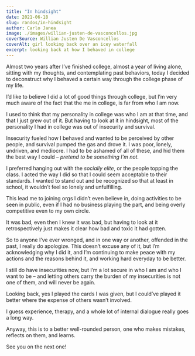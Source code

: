 ```yaml
---
title: "In hindsight"
date: 2021-06-18
slug: randos/in-hindsight
author: Carlo Janea
image: ./images/willian-justen-de-vasconcellos.jpg
coverSource: Willian Justen De Vasconcellos
coverAlt: girl looking back over an icey waterfall
excerpt: looking back at how I behaved in college
---
```


Almost two years after I’ve finished college, almost a year of living alone, sitting with my thoughts, and contemplating past behaviors, today I decided to deconstruct why I behaved a certain way through the college phase of my life.

I’d like to believe I did a lot of good things through college, but I’m very much aware of the fact that the me in college, is far from who I am now.

I used to think that my personality in college was who I am at that time, and that I just grew out of it. But having to look at it in hindsight, most of the personality I had in college was out of insecurity and survival.

Insecurity fueled how I behaved and wanted to be perceived by other people, and survival pumped the gas and drove it. I was poor, lonely, undriven, and mediocre. I had to be ashamed of all of these, and hid them the best way I could – _pretend to be something I’m not._

I preferred hanging out with the _socially elite_, or the people topping the class. I acted the way I did so that I could seem acceptable to their standards. I wanted to stand out and be recognized so that at least in school, it wouldn’t feel so lonely and unfulfilling.

This lead me to joining orgs I didn’t even believe in, doing activities to be seen in public, even if I had no business playing the part, and being overly competitive even to my own circle.

It was bad, even then I knew it was bad, but having to look at it retrospectively just makes it clear how bad and toxic it had gotten.

So to anyone I’ve ever wronged, and in one way or another, offended in the past, I really do apologize. This doesn’t excuse any of it, but I’m acknowledging why I did it, and I’m continuing to make peace with my actions and the reasons behind it, and working hard everyday to be better.

I still do have insecurities now, but I’m a lot secure in who I am and who I want to be – and letting others carry the burden of my insecurities is not one of them, and will never be again.

Looking back, yes I played the cards I was given, but I could’ve played it better where the expense of others wasn’t involved.

I guess experience, therapy, and a whole lot of internal dialogue really goes a long way.

Anyway, this is to a better well-rounded person, one who makes mistakes, reflects on them, and learns.

See you on the next one!
